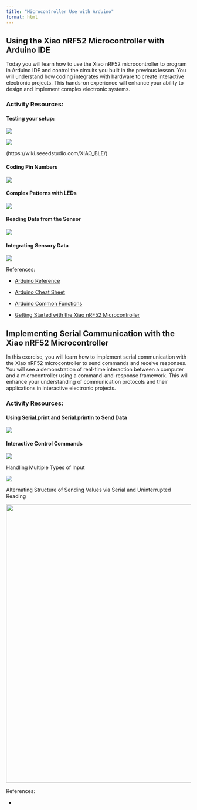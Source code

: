 ```yaml
---
title: "Microcontroller Use with Arduino"
format: html
---
```


## Using the Xiao nRF52 Microcontroller with Arduino IDE

Today you will learn how to use the Xiao nRF52 microcontroller to program in Arduino IDE and control the circuits you built in the previous lesson. You will understand how coding integrates with hardware to create interactive electronic projects. This hands-on experience will enhance your ability to design and implement complex electronic systems.

### Activity Resources: 

#### Testing your setup: 

![](images/clipboard-892098142.png)

![](images/clipboard-1555525235.png)

(https://wiki.seeedstudio.com/XIAO_BLE/)

#### Coding Pin Numbers

![](images/clipboard-447806282.png)

#### Complex Patterns with LEDs

![](images/clipboard-2224101021.png)

#### Reading Data from the Sensor

![](images/clipboard-4124862567.png)

#### Integrating Sensory Data

![](images/clipboard-3401071057.png)

References:

-   [Arduino Reference](https://drive.google.com/file/d/1-EXrfBV_2KQrlBkJAngXC0pCbj3Av3Vi/view?usp=sharing)

-   [Arduino Cheat Sheet](https://drive.google.com/file/d/1-Ef22HYt6v8VGEQL8gFSA6j49KRHS1k6/view?usp=sharing)

-   [Arduino Common Functions](https://drive.google.com/file/d/1-TW9a9jX84PsyD05TKmAj7H6D8YIgLT6/view?usp=sharing)

-   [Getting Started with the Xiao nRF52 Microcontroller](https://drive.google.com/file/d/1-lcP2ke_6UlniCDVIoa6cx15o-KFU05M/view?usp=sharing)

## Implementing Serial Communication with the Xiao nRF52 Microcontroller

In this exercise, you will learn how to implement serial communication with the Xiao nRF52 microcontroller to send commands and receive responses. You will see a demonstration of real-time interaction between a computer and a microcontroller using a command-and-response framework. This will enhance your understanding of communication protocols and their applications in interactive electronic projects.

### Activity Resources: 

#### Using Serial.print and Serial.println to Send Data

![](images/clipboard-915897832.png)

#### Interactive Control Commands

![](images/clipboard-2423246519.png)

Handling Multiple Types of Input

![](images/clipboard-835734821.png)

Alternating Structure of Sending Values via Serial and Uninterrupted Reading

![](images/clipboard-220853159.png){width="758"}

References:

-   
